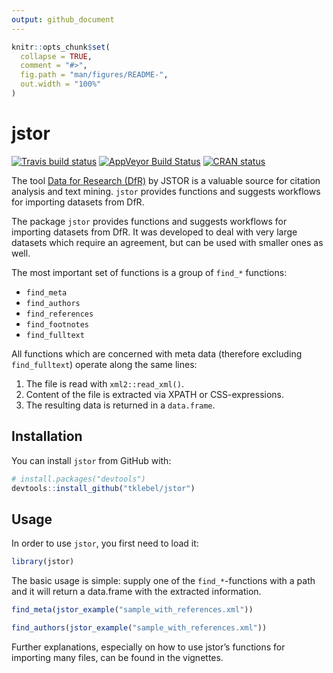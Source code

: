 ```yaml
---
output: github_document
---
```


<!-- README.md is generated from README.Rmd. Please edit that file -->

```r
knitr::opts_chunk$set(
  collapse = TRUE,
  comment = "#>",
  fig.path = "man/figures/README-",
  out.width = "100%"
)
```
# jstor

[![Travis build status](https://travis-ci.org/tklebel/jstor.svg?branch=master)](https://travis-ci.org/tklebel/jstor)
[![AppVeyor Build Status](https://ci.appveyor.com/api/projects/status/github/tklebel/jstor?branch=master&svg=true)](https://ci.appveyor.com/project/tklebel/jstor)
[![CRAN status](http://www.r-pkg.org/badges/version/jstor)](https://cran.r-project.org/package=jstor)

The tool [Data for Research (DfR)](http://www.jstor.org/dfr/) by JSTOR is a
valuable source for citation analysis and text mining. `jstor`
provides functions and suggests workflows for importing
datasets from DfR.

The package `jstor` provides functions and suggests workflows for importing
datasets from DfR. It was developed to deal with very large datasets which
require an agreement, but can be used with smaller ones as well.

The most important set of functions is a group of `find_*` functions:

- `find_meta`
- `find_authors`
- `find_references`
- `find_footnotes`
- `find_fulltext`

All functions which are concerned with meta data (therefore excluding
`find_fulltext`) operate along the same lines:

1. The file is read with `xml2::read_xml()`.
2. Content of the file is extracted via XPATH or CSS-expressions.
3. The resulting data is returned in a `data.frame`.


## Installation

You can install `jstor` from GitHub with:

```r
# install.packages("devtools")
devtools::install_github("tklebel/jstor")
```

## Usage
In order to use `jstor`, you first need to load it:
```r
library(jstor)
```

The basic usage is simple: supply one of the `find_*`-functions with a path and
it will return a data.frame with the extracted information.
```r
find_meta(jstor_example("sample_with_references.xml"))

find_authors(jstor_example("sample_with_references.xml"))
```

Further explanations, especially on how to use jstor's functions for importing
many files, can be found in the vignettes.
